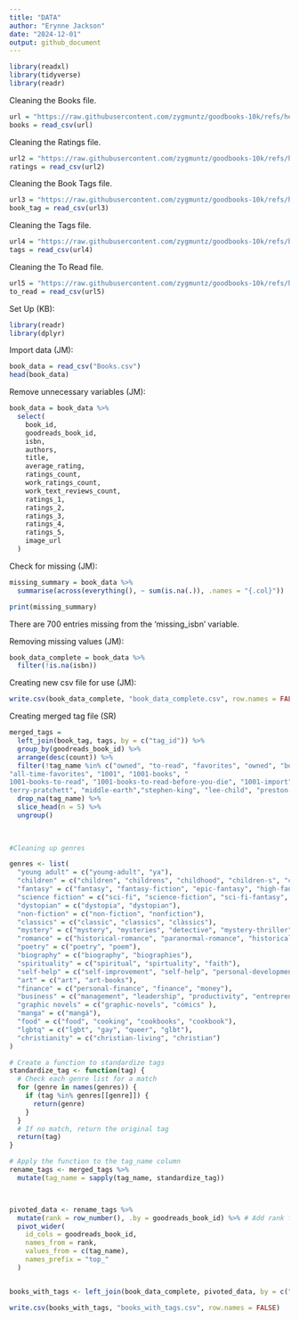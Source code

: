 ```yaml
---
title: "DATA"
author: "Erynne Jackson"
date: "2024-12-01"
output: github_document
---
```


```r

library(readxl)
library(tidyverse)
library(readr)

```

Cleaning the Books file. 
```r

url = "https://raw.githubusercontent.com/zygmuntz/goodbooks-10k/refs/heads/master/books.csv"
books = read_csv(url)

```

Cleaning the Ratings file.  
```r

url2 = "https://raw.githubusercontent.com/zygmuntz/goodbooks-10k/refs/heads/master/ratings.csv"
ratings = read_csv(url2)


```

Cleaning the Book Tags file.  
```r
url3 = "https://raw.githubusercontent.com/zygmuntz/goodbooks-10k/refs/heads/master/book_tags.csv"
book_tag = read_csv(url3)

```


Cleaning the Tags file. 
```r

url4 = "https://raw.githubusercontent.com/zygmuntz/goodbooks-10k/refs/heads/master/tags.csv"
tags = read_csv(url4)

```

Cleaning the To Read file. 
```r
url5 = "https://raw.githubusercontent.com/zygmuntz/goodbooks-10k/refs/heads/master/to_read.csv"
to_read = read_csv(url5)


```
Set Up (KB):
```r
library(readr)
library(dplyr)
```

Import data (JM):
```r
book_data = read_csv("Books.csv")
head(book_data)
```

Remove unnecessary variables (JM): 
```r
book_data = book_data %>%
  select(
    book_id,
    goodreads_book_id,  
    isbn,                
    authors,             
    title,               
    average_rating,      
    ratings_count,       
    work_ratings_count,  
    work_text_reviews_count, 
    ratings_1,           
    ratings_2,           
    ratings_3,           
    ratings_4,           
    ratings_5, 
    image_url
  )
```

Check for missing (JM): 
```r
missing_summary = book_data %>%
  summarise(across(everything(), ~ sum(is.na(.)), .names = "{.col}"))

print(missing_summary)
```
There are 700 entries missing from the 'missing_isbn' variable. 

Removing missing values (JM): 
```r
book_data_complete = book_data %>%
  filter(!is.na(isbn))
```

Creating new csv file for use (JM): 
```r
write.csv(book_data_complete, "book_data_complete.csv", row.names = FALSE)
```


Creating merged tag file (SR)
```r
merged_tags = 
  left_join(book_tag, tags, by = c("tag_id")) %>%
  group_by(goodreads_book_id) %>%
  arrange(desc(count)) %>%
  filter(!tag_name %in% c("owned", "to-read", "favorites", "owned", "books-i-own", "currently-reading", "library", "owned-books", "to-buy", "kindle", "default", "ebook", "audiobook", "ebooks", "wish-list", "my-library", "audiobooks", "i-own", "book-club", "discworld", "harry-potter", "tolkien", "series",
"all-time-favorites", "1001", "1001-books", "	
1001-books-to-read", "1001-books-to-read-before-you-die", "1001-import", "abandoned", "pulitzer-prize", "dune", "unfinished", "19th-century", "novels", "time-100", "paul-auster", "favourites", "ayn-rand", "anne-tyler", "ux", "dan-brown", "john-grisham", "grisham", "books-about-books", "shakespeare", "read-for-school", "nelson-demille", "paulo-coelho", "jane-austen", "pulitzer", "steve-martini", "	
terry-pratchett", "middle-earth","stephen-king", "lee-child", "preston-child", "NA", "sophie-kinsella", "read-in-2014", "read-in-2012", "nicholas-sparks", "hunger-games", "jodi-picoult", "nora-roberts")) %>%
  drop_na(tag_name) %>%
  slice_head(n = 5) %>%
  ungroup()
  

  
#Cleaning up genres

genres <- list(
  "young adult" = c("young-adult", "ya"),
  "children" = c("children", "childrens", "childhood", "children-s", "childrens-books", "children-s-books", "kids", "kids-books", "baby", "children-s-lit", "children-books", "childhood-books", "childhood-favorites", "children-s-literature"),
  "fantasy" = c("fantasy", "fantasy-fiction", "epic-fantasy", "high-fantasy"), 
  "science fiction" = c("sci-fi", "science-fiction", "sci-fi-fantasy", "scifi", "sf", "cyberpunk", "space-opera"),
  "dystopian" = c("dystopia", "dystopian"),
  "non-fiction" = c("non-fiction", "nonfiction"),
  "classics" = c("classic", "classics", "clàssics"),
  "mystery" = c("mystery", "mysteries", "detective", "mystery-thriller"),
  "romance" = c("historical-romance", "paranormal-romance", "historical romance", "romance-suspense"),
  "poetry" = c("poetry", "poem"),
  "biography" = c("biography", "biographies"),
  "spirituality" = c("spiritual", "spirtuality", "faith"),
  "self-help" = c("self-improvement", "self-help", "personal-development"),
  "art" = c("art", "art-books"),
  "finance" = c("personal-finance", "finance", "money"),
  "business" = c("management", "leadership", "productivity", "entrepreneurship", "business-books"),
  "graphic novels" = c("graphic-novels", "cómics" ),
  "manga" = c("mangá"),
  "food" = c("food", "cooking", "cookbooks", "cookbook"), 
  "lgbtq" = c("lgbt", "gay", "queer", "glbt"),
  "christianity" = c("christian-living", "christian")
)

# Create a function to standardize tags
standardize_tag <- function(tag) {
  # Check each genre list for a match
  for (genre in names(genres)) {
    if (tag %in% genres[[genre]]) {
      return(genre)
    }
  }
  # If no match, return the original tag
  return(tag)
}

# Apply the function to the tag_name column
rename_tags <- merged_tags %>%
  mutate(tag_name = sapply(tag_name, standardize_tag))



pivoted_data <- rename_tags %>%
  mutate(rank = row_number(), .by = goodreads_book_id) %>% # Add rank for top tags
  pivot_wider(
    id_cols = goodreads_book_id, 
    names_from = rank, 
    values_from = c(tag_name), 
    names_prefix = "top_"
  )


books_with_tags <- left_join(book_data_complete, pivoted_data, by = c("goodreads_book_id"))

write.csv(books_with_tags, "books_with_tags.csv", row.names = FALSE)
```